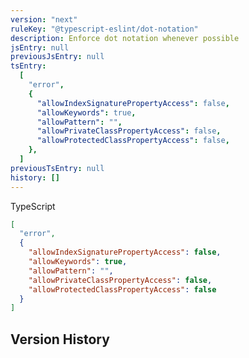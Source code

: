 ```yaml
---
version: "next"
ruleKey: "@typescript-eslint/dot-notation"
description: Enforce dot notation whenever possible
jsEntry: null
previousJsEntry: null
tsEntry:
  [
    "error",
    {
      "allowIndexSignaturePropertyAccess": false,
      "allowKeywords": true,
      "allowPattern": "",
      "allowPrivateClassPropertyAccess": false,
      "allowProtectedClassPropertyAccess": false,
    },
  ]
previousTsEntry: null
history: []
---
```


<Tabs defaultValue="ts">

<TabsList>
  <TabsTrigger value="ts">
    <div className="flex gap-2 items-center">
      <RuleLevelIcon ts level="error" />
      <p>TypeScript</p>
    </div>
  </TabsTrigger>
</TabsList>

<TabsContent value="ts">

```json
[
  "error",
  {
    "allowIndexSignaturePropertyAccess": false,
    "allowKeywords": true,
    "allowPattern": "",
    "allowPrivateClassPropertyAccess": false,
    "allowProtectedClassPropertyAccess": false
  }
]
```

</TabsContent>

</Tabs>

## Version History

<RuleHistory ruleKey="@typescript-eslint/dot-notation" />
